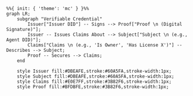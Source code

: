 ```mermaid
%%{ init: { 'theme': 'mc' } }%%
graph LR;
    subgraph "Verifiable Credential"
        Issuer["Issuer DID"] -- Signs --> Proof["Proof \n (Digital Signature)"];
        Issuer -- Issues Claims About --> Subject["Subject \n (e.g., Agent DID)"];
        Claims["Claims \n (e.g., 'Is Owner', 'Has License X')"] -- Describes --> Subject;
        Proof -- Secures --> Claims;
    end

    style Issuer fill:#DBEAFE,stroke:#60A5FA,stroke-width:1px;
    style Subject fill:#DBEAFE,stroke:#60A5FA,stroke-width:1px;
    style Claims fill:#E0E7FF,stroke:#3B82F6,stroke-width:1px;
    style Proof fill:#BFDBFE,stroke:#3B82F6,stroke-width:1px;
```
